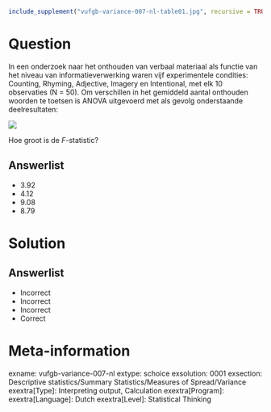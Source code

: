 ```{r, echo = FALSE, results = "hide"}
include_supplement("vufgb-variance-007-nl-table01.jpg", recursive = TRUE)
```

Question
========

In een onderzoek naar het onthouden van verbaal materiaal als functie van het niveau van informatieverwerking waren vijf experimentele condities: Counting, Rhyming, Adjective, Imagery en Intentional, met elk 10 observaties (N = 50). Om verschillen in het gemiddeld aantal onthouden woorden te toetsen is ANOVA uitgevoerd met als gevolg onderstaande deelresultaten:

![](vufgb-variance-007-nl-table01.jpg)
  
Hoe groot is de *F*-statistic?  
  
Answerlist
----------
* 3.92
* 4.12
* 9.08
* 8.79

Solution
========

Answerlist
----------
* Incorrect
* Incorrect
* Incorrect
* Correct

Meta-information
================
exname: vufgb-variance-007-nl
extype: schoice
exsolution: 0001
exsection: Descriptive statistics/Summary Statistics/Measures of Spread/Variance
exextra[Type]: Interpreting output, Calculation
exextra[Program]: 
exextra[Language]: Dutch
exextra[Level]: Statistical Thinking